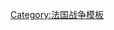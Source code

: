 {{Campaignbox
|name=Campaignbox War of the Grand Alliance
|title=[[大同盟戰爭]]:<br>歐洲戰場
|listclass = hlist
|battles=
;法蘭德斯和萊茵
* {{le|菲利普斯堡圍城戰 (1688年)|Siege of Philippsburg (1688)|菲利普斯堡}}
* {{le|瓦爾庫爾戰役|Battle of Walcourt|瓦爾庫爾}}
* {{le|波昂圍城戰|Siege of Bonn (1689)|波昂}}
* [[弗勒呂斯戰役 (1690年)|弗勒呂斯]]
* {{le|蒙斯圍城戰|Siege of Mons (1691)|蒙斯}}
* [[勒茲戰役|勒茲]]
* {{le|那慕爾圍城戰 (1692年)|Siege of Namur (1692)|第一次那慕爾}}
* [[斯滕凱爾克戰役|斯滕凱爾克]]
* [[內爾溫登戰役|內爾溫登]]
* {{link-fr|沙勒羅瓦圍城戰 (1693年)|Siège de Charleroi (1693)|沙勒羅瓦}}
* {{le|那慕爾圍城戰 (1695年)|Siege of Namur (1695)|第二次那慕爾}}
* {{le|迪克斯邁德圍城戰|Capitulation of Diksmuide|迪克斯邁德}}
* {{le|轟炸布魯塞爾|Bombardment of Brussels|布魯塞爾}}
* {{le|阿特圍城戰 (1697年)|Siege of Ath (1697)|阿特}}

;皮埃蒙特
* [[斯塔法爾達戰役|斯塔法爾達]]
* {{le|庫內奧圍城戰 (1691年)|Siege of Cuneo (1691)|庫內奧}}
* [[馬爾薩利亞戰役|馬爾薩利亞]]

;加泰隆尼亞
* {{le|羅塞斯圍城戰 (1693年)|Siege of Roses (1693)|羅塞斯}}
* {{le|托羅埃利亞戰役|Battle of Torroella|托羅埃利亞}}
* {{le|巴塞隆納圍城戰 (1697年)|Siege of Barcelona (1697)|巴塞隆納}}

;海戰
* {{le|班特里灣海戰|Battle of Bantry Bay|班特里灣}}
* [[比奇角海戰|比奇角]]
* {{le|巴夫勒爾-拉烏格海戰|Battles of Barfleur and La Hogue|巴夫勒爾-拉烏格}}
* [[拉古什海戰|拉古什]]
* [[卡馬雷戰役|卡馬雷]]
* {{le|特塞爾海戰 (1694年)|Battle of Texel (1694)|特塞爾}}
* [[多格爾沙洲海戰 (1696年)|多格爾沙洲]]
;南美洲
* {{link-fr|卡塔赫納遠征|Expédition de Carthagène (1697)|卡塔赫納}}
}}<noinclude>
[[Category:法国战争模板]]
</noinclude>